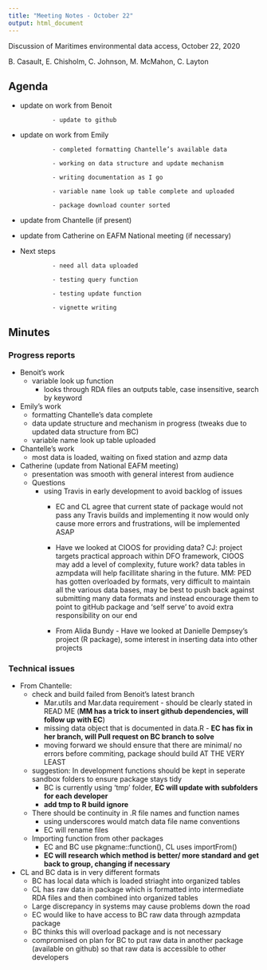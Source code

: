 ```yaml
---
title: "Meeting Notes - October 22"
output: html_document
---
```

Discussion of Maritimes environmental data access, October 22, 2020

B. Casault, E. Chisholm, C. Johnson, M. McMahon, C. Layton

## Agenda 


- update on work from Benoit

               - update to github



- update on work from Emily

               - completed formatting Chantelle’s available data

               - working on data structure and update mechanism

               - writing documentation as I go

               - variable name look up table complete and uploaded

               - package download counter sorted

 - update from Chantelle (if present)

- update from Catherine on EAFM National meeting (if necessary)

- Next steps

               - need all data uploaded

               - testing query function

               - testing update function

               - vignette writing
               
               
                         
## Minutes

### Progress reports
* Benoit's work
    * variable look up function
      * looks through RDA files an outputs table, case insensitive, search by keyword
      
* Emily's work
    * formatting Chantelle's data complete
    * data update structure and mechanism in progress (tweaks due to updated data structure from BC)
    * variable name look up table uploaded
    
* Chantelle's work
    * most data is loaded, waiting on fixed station and azmp data
    
* Catherine (update from National EAFM meeting)
    * presentation was smooth with general interest from audience
    * Questions
        * using Travis in early development to avoid backlog of issues
            * EC and CL agree that current state of package would not pass any Travis builds and implementing it now would only cause more errors and frustrations, will be implemented ASAP
            
            * Have we looked at CIOOS for providing data? CJ: project targets practical approach within DFO framework, CIOOS may add a level of complexity, future work? data tables in azmpdata will help facillitate sharing in the future. MM: PED has gotten overloaded by formats, very difficult to maintain all the various data bases, may be best to push back against submitting many data formats and instead encourage them to point to gitHub package and 'self serve' to avoid extra responsibility on our end
            
            * From Alida Bundy - Have we looked at Danielle Dempsey's project (R package), some interest in inserting data into other projects
            
### Technical issues


* From Chantelle:
  * check and build failed from Benoit's latest branch
    * Mar.utils and Mar.data requirement - should be clearly stated in READ ME (__MM has a trick to insert github dependencies, will follow up with EC__)
    * missing data object that is documented in data.R - __EC has fix in her branch, will Pull request on BC branch to solve__
    * moving forward we should ensure that there are minimal/ no errors before commiting, package should build AT THE VERY LEAST
    
  * suggestion: In development functions should be kept in seperate sandbox folders to ensure package stays tidy
    * BC is currently using 'tmp' folder, __EC will update with subfolders for each developer__
    * __add tmp to R build ignore__
    
  * There should be continuity in .R file names and function names
    * using underscores would match data file name conventions
    * EC will rename files
    
  * Importing function from other packages
    * EC and BC use pkgname::function(), CL uses importFrom()
    * __EC will research which method is better/ more standard and get back to group, changing if necessary__
    
* CL and BC data is in very different formats
  * BC has local data which is loaded striaght into organized tables
  * CL has raw data in package which is formatted into intermediate RDA files and then combined into organized tables
  * Large discrepancy in systems may cause problems down the road
  * EC would like to have access to BC raw data through azmpdata package
  * BC thinks this will overload package and is not necessary
  * compromised on plan for BC to put raw data in another package (available on github) so that raw data is accessible to other developers
  
  
            

